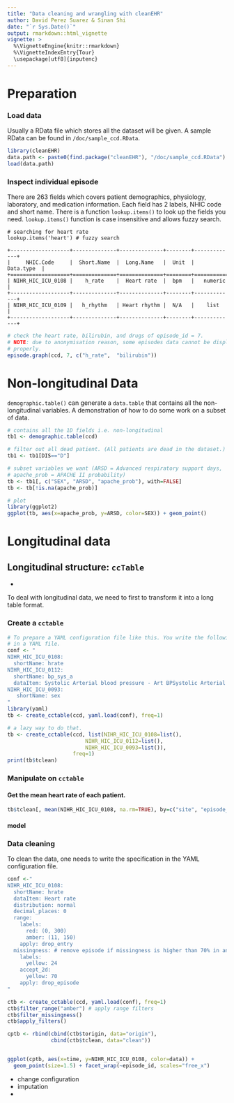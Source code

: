 ```yaml
---
title: "Data cleaning and wrangling with cleanEHR"
author: David Perez Suarez & Sinan Shi
date: "`r Sys.Date()`"
output: rmarkdown::html_vignette
vignette: >
  %\VignetteEngine{knitr::rmarkdown}
  %\VignetteIndexEntry{Tour}
  \usepackage[utf8]{inputenc}
---
```



# Preparation
### Load data 
Usually a RData file which stores all the dataset will be given. A sample RData
can be found in `/doc/sample_ccd.RData`.
```r
library(cleanEHR)
data.path <- paste0(find.package("cleanEHR"), "/doc/sample_ccd.RData")
load(data.path)
```


### Inspect individual episode 
There are 263 fields which covers patient demographics, physiology, laboratory,
and medication information. Each field has 2 labels, NHIC code and short name.
There is a function `lookup.items()` to look up the fields you need.
`lookup.items()` function is case insensitive and allows fuzzy search.
```
# searching for heart rate
lookup.items('heart') # fuzzy search

+-------------------+--------------+--------------+--------+-------------+
|     NHIC.Code     |  Short.Name  |  Long.Name   |  Unit  |  Data.type  |
+===================+==============+==============+========+=============+
| NIHR_HIC_ICU_0108 |    h_rate    |  Heart rate  |  bpm   |   numeric   |
+-------------------+--------------+--------------+--------+-------------+
| NIHR_HIC_ICU_0109 |   h_rhythm   | Heart rhythm |  N/A   |    list     |
+-------------------+--------------+--------------+--------+-------------+

```
```r
# check the heart rate, bilirubin, and drugs of episode_id = 7. 
# NOTE: due to anonymisation reason, some episodes data cannot be displayed
# properly. 
episode.graph(ccd, 7, c("h_rate",  "bilirubin"))
```

# Non-longitudinal Data 
`demographic.table()` can generate a `data.table` that contains all the
non-longitudinal variables. A demonstration of how to do some work on a subset
of data.  
```r
# contains all the 1D fields i.e. non-longitudinal
tb1 <- demographic.table(ccd)

# filter out all dead patient. (All patients are dead in the dataset.)
tb1 <- tb1[DIS=="D"]

# subset variables we want (ARSD = Advanced respiratory support days,
# apache_prob = APACHE II probability)
tb <- tb1[, c("SEX", "ARSD", "apache_prob"), with=FALSE]
tb <- tb[!is.na(apache_prob)]

# plot
library(ggplot2)
ggplot(tb, aes(x=apache_prob, y=ARSD, color=SEX)) + geom_point()

```

# Longitudinal data 
## Longitudinal structure: `ccTable`
* 


To deal with longitudinal data, we need to first to transform it into a long
table format. 

### Create a `cctable`
```r
# To prepare a YAML configuration file like this. You write the following text
# in a YAML file. 
conf <- "
NIHR_HIC_ICU_0108:
  shortName: hrate
NIHR_HIC_ICU_0112:
  shortName: bp_sys_a
  dataItem: Systolic Arterial blood pressure - Art BPSystolic Arterial blood pressure
NIHR_HIC_ICU_0093:
   shortName: sex
"
library(yaml)
tb <- create_cctable(ccd, yaml.load(conf), freq=1)

# a lazy way to do that. 
tb <- create_cctable(ccd, list(NIHR_HIC_ICU_0108=list(), 
                         NIHR_HIC_ICU_0112=list(), 
                         NIHR_HIC_ICU_0093=list()), 
                     freq=1)
print(tb$tclean)
```

### Manipulate on `cctable`
#### Get the mean heart rate of each patient. 
```r
tb$tclean[, mean(NIHR_HIC_ICU_0108, na.rm=TRUE), by=c("site", "episode_id")]
```

#### model 

### Data cleaning
To clean the data, one needs to write the specification in the YAML
configuration file. 

```r
conf <-"
NIHR_HIC_ICU_0108:
  shortName: hrate
  dataItem: Heart rate
  distribution: normal
  decimal_places: 0
  range:
    labels:
      red: (0, 300)
      amber: (11, 150)
    apply: drop_entry
  missingness: # remove episode if missingness is higher than 70% in any 24 hours interval 
    labels:
      yellow: 24
    accept_2d:
      yellow: 70 
    apply: drop_episode
"

ctb <- create_cctable(ccd, yaml.load(conf), freq=1)
ctb$filter_range("amber") # apply range filters
ctb$filter_missingness()
ctb$apply_filters()

cptb <- rbind(cbind(ctb$torigin, data="origin"), 
              cbind(ctb$tclean, data="clean"))


ggplot(cptb, aes(x=time, y=NIHR_HIC_ICU_0108, color=data)) + 
  geom_point(size=1.5) + facet_wrap(~episode_id, scales="free_x")

```


* change configuration 
* imputation 
* 

